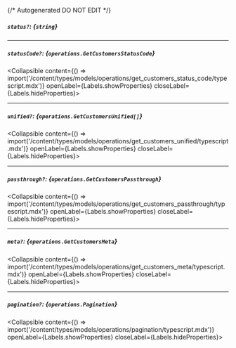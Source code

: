 {/* Autogenerated DO NOT EDIT  */}

##### `status?`: *{`string`}*

---
##### `statusCode?`: *{`operations.GetCustomersStatusCode`}*
<Collapsible content={() => import('/content/types/models/operations/get_customers_status_code/typescript.mdx')} openLabel={Labels.showProperties} closeLabel={Labels.hideProperties}>
</Collapsible>

---
##### `unified?`: *{`operations.GetCustomersUnified[]`}*
<Collapsible content={() => import('/content/types/models/operations/get_customers_unified/typescript.mdx')} openLabel={Labels.showProperties} closeLabel={Labels.hideProperties}>
</Collapsible>

---
##### `passthrough?`: *{`operations.GetCustomersPassthrough`}*
<Collapsible content={() => import('/content/types/models/operations/get_customers_passthrough/typescript.mdx')} openLabel={Labels.showProperties} closeLabel={Labels.hideProperties}>
</Collapsible>

---
##### `meta?`: *{`operations.GetCustomersMeta`}*
<Collapsible content={() => import('/content/types/models/operations/get_customers_meta/typescript.mdx')} openLabel={Labels.showProperties} closeLabel={Labels.hideProperties}>
</Collapsible>

---
##### `pagination?`: *{`operations.Pagination`}*
<Collapsible content={() => import('/content/types/models/operations/pagination/typescript.mdx')} openLabel={Labels.showProperties} closeLabel={Labels.hideProperties}>
</Collapsible>


